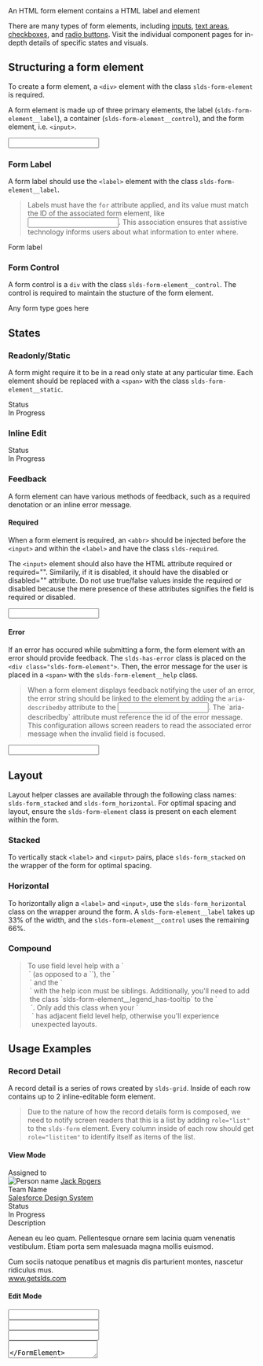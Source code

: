 
<div className="lead doc">
  An HTML form element contains a HTML label and element
</div>

There are many types of form elements, including [inputs](/components/input), [text areas](/components/textarea), [checkboxes](/components/checkbox), and [radio buttons](/components/radio-group). Visit the individual component pages for in-depth details of specific states and visuals.

## Structuring a form element

To create a form element, a `<div>` element with the class `slds-form-element` is required.

A form element is made up of three primary elements, the label (`slds-form-element__label`), a container (`slds-form-element__control`), and the form element, i.e. `<input>`.

<Example title="Form Element - Base">
  <CodeView>
    <FormElement labelContent="Form Label" inputId="form-element-01">
      <Input id="form-element-01" />
    </FormElement>
  </CodeView>
</Example>

### Form Label

A form label should use the `<label>` element with the class `slds-form-element__label`.

<Blockquote type="a11y" header="Accessibility requirement">
  Labels must have the <code className="doc">for</code> attribute applied, and its value must match the ID of the associated form element, like <code className="doc"><input id="unique-id-of-input"></code>. This association ensures that assistive technology informs users about what information to enter where.
</Blockquote>

<CodeBlock toggleCode={false}>
  <label className="slds-form-element__label" htmlFor="unique-id-of-input">Form label</label>
</CodeBlock>

### Form Control

A form control is a `div` with the class `slds-form-element__control`. The control is required to maintain the stucture of the form element.

<CodeBlock toggleCode={false}>
  <div className="slds-form-element__control">Any form type goes here</div>
</CodeBlock>

## States

### Readonly/Static

A form might require it to be in a read only state at any particular time. Each element should be replaced with a `<span>` with the class `slds-form-element__static`.

<Example title="Form Element - Readonly">
  <CodeView>
    <div className="slds-form-element">
      <span className="slds-form-element__label">Status</span>
      <div className="slds-form-element__control">
        <span className="slds-form-element__static">
          In Progress
        </span>
      </div>
    </div>
  </CodeView>
</Example>

### Inline Edit

<Example title="Form Element - Inline Edit">

  <CodeView>
    <div className="slds-form-element slds-form-element_edit slds-hint-parent">
      <span className="slds-form-element__label">Status</span>
      <div className="slds-form-element__control">
        <span className="slds-form-element__static">
          In Progress
        </span>
        <ButtonIcon
          iconClassName="slds-button__icon_hint"
          symbol="edit"
          assistiveText="Edit: Status"
          title="Edit: Status"
        />
      </div>
    </div>
  </CodeView>

</Example>

### Feedback

A form element can have various methods of feedback, such as a required denotation or an inline error message.

#### Required

When a form element is required, an `<abbr>` should be injected before the `<input>` and within the `<label>` and have the class `slds-required`.

The `<input>` element should also have the HTML attribute required or required="". Similarily, if it is disabled, it should have the disabled or disabled="" attribute. Do not use true/false values inside the required or disabled because the mere presence of these attributes signifies the field is required or disabled.

<Example title="Form Element - Required">

  <CodeView>
    <FormElement labelContent="Form Label" inputId="form-element-03" isRequired>
      <Input id="form-element-03" />
    </FormElement>
  </CodeView>

</Example>

#### Error

If an error has occured while submitting a form, the form element with an error should provide feedback. The `slds-has-error` class is placed on the `<div class="slds-form-element">`. Then, the error message for the user is placed in a `<span>` with the `slds-form-element__help` class.

<Blockquote type="a11y" header="Accessibility requirement">
  When a form element displays feedback notifying the user of an error, the error string should be linked to the element by adding the <code className="doc">aria-describedby</code> attribute to the <code className="doc"><input></code>. The `aria-describedby` attribute must reference the id of the error message. This configuration allows screen readers to read the associated error message when the invalid field is focused.
</Blockquote>

<Example title="Form Element - Error">

  <CodeView>
    <FormElement
      formElementClassName="slds-has-error"
      labelContent="Form Label"
      inputId="form-element-05"
      errorId="form-error-01"
      isRequired
      inlineMessage="This field is required"
    >
      <Input id="form-element-05" required aria-describedby="form-error-01" />
    </FormElement>
  </CodeView>

</Example>

## Layout

Layout helper classes are available through the following class names: `slds-form_stacked` and `slds-form_horizontal`. For optimal spacing and layout, ensure the `slds-form-element` class is present on each element within the form.

### Stacked

To vertically stack `<label>` and `<input>` pairs, place `slds-form_stacked` on the wrapper of the form for optimal spacing.

<Example title="Form Layout - Stacked">
  <CodeView>
    <Form className="slds-form_stacked"/>
  </CodeView>
</Example>

### Horizontal

To horizontally align a `<label>` and `<input>`, use the `slds-form_horizontal` class on the wrapper around the form. A `slds-form-element__label` takes up 33% of the width, and the `slds-form-element__control` uses the remaining 66%.

<Example title="Form Layout - Horizontal">
  <CodeView>
    <Form className="slds-form_horizontal"/>
  </CodeView>
</Example>

### Compound

<Blockquote type="note" header="Implementation Note">
  To use field level help with a `<legend>` (as opposed to a `<label>`), the `<legend>` and the `<div>` with the help icon must be siblings. Additionally, you'll need to add the class `slds-form-element__legend_has-tooltip` to the `<legend>`. Only add this class when your `<legend>` has adjacent field level help, otherwise you'll experience unexpected layouts.
</Blockquote>

<Example title="Form Layout - Compound">
  <CodeView>
    <CompoundForm/>
  </CodeView>
</Example>

## Usage Examples

### Record Detail

A record detail is a series of rows created by `slds-grid`. Inside of each row contains up to 2 inline-editable form element.

<Blockquote type="a11y" header="Accessibility Requirement">
  Due to the nature of how the record details form is composed, we need to notify screen readers that this is a list by adding <code className="doc">role="list"</code> to the <code className="doc">slds-form</code> element. Every column inside of each row should get <code className="doc">role="listitem"</code> to identify itself as items of the list.
</Blockquote>

#### View Mode

<Example title="Form Element - Record Detail - View Mode">

<CodeView>
  <div className="slds-form" role="list">
    <div className="slds-grid slds-gutters_small">
      <div className="slds-col slds-has-flexi-truncate" role="listitem">
        <div className="slds-form-element slds-form-element_edit slds-hint-parent">
          <span className="slds-form-element__label">Assigned to</span>
          <div className="slds-form-element__control">
            <span className="slds-form-element__static slds-border_bottom">
              <span className="slds-media slds-media_small">
                <span className="slds-media__figure">
                  <Avatar className="slds-avatar_x-small slds-avatar_circle">
                    <img
                    alt="Person name"
                    src="/assets/images/avatar1.jpg"
                    title="User avatar"
                    />
                  </Avatar>
                </span>
                <span className="slds-media__body">
                  <a href="javascript:void(0);">Jack Rogers</a>
                </span>
              </span>
            </span>
            <ButtonIcon
              iconClassName="slds-button__icon_hint"
              symbol="edit"
              assistiveText="Edit: Assigned to"
              title="Edit: Assigned to"
            />
        </div>
        </div>
      </div>
      <div className="slds-col slds-has-flexi-truncate" role="listitem">
        <div className="slds-form-element slds-form-element_edit slds-hint-parent">
          <span className="slds-form-element__label">Team Name</span>
          <div className="slds-form-element__control">
            <span className="slds-form-element__static slds-border_bottom">
              <a href="javascript:void(0);">Salesforce Design System</a>
            </span>
            <ButtonIcon
              iconClassName="slds-button__icon_hint"
              symbol="edit"
              assistiveText="Edit: Team Name"
              title="Edit: Team Name"
            />
          </div>
        </div>
      </div>
    </div>
    <div className="slds-grid slds-gutters_small">
      <div className="slds-col slds-has-flexi-truncate" role="listitem">
        <div className="slds-form-element slds-form-element_edit slds-hint-parent">
          <div className="slds-form-element__control">
            <span className="slds-form-element__static slds-border_bottom">
              <Checkbox
                className="slds-checkbox_stacked"
                label="Security Assessment Required?"
                disabled
              />
            </span>
            <ButtonIcon
              iconClassName="slds-button__icon_hint"
              symbol="edit"
              assistiveText="Edit: Security Assessment Required?"
              title="Edit: Security Assessment Required?"
            />
          </div>
        </div>
      </div>
      <div className="slds-col slds-has-flexi-truncate" role="listitem">
        <div className="slds-form-element slds-form-element_edit slds-hint-parent">
          <span className="slds-form-element__label">Status</span>
          <div className="slds-form-element__control">
            <span className="slds-form-element__static slds-border_bottom">
              In Progress
            </span>
            <ButtonIcon
              iconClassName="slds-button__icon_hint"
              symbol="edit"
              assistiveText="Edit: Status"
              title="Edit: Status"
            />
          </div>
        </div>
      </div>
    </div>
    <div className="slds-grid slds-gutters_small">
      <div className="slds-col slds-has-flexi-truncate" role="listitem">
        <div className="slds-form-element slds-form-element_edit slds-hint-parent">
          <span className="slds-form-element__label">Description</span>
          <div className="slds-form-element__control">
            <div className="slds-form-element__static slds-border_bottom slds-text-longform">
              <p>Aenean eu leo quam. Pellentesque ornare sem lacinia quam venenatis vestibulum. Etiam porta sem malesuada magna mollis euismod.</p>
              <p>
                Cum sociis natoque penatibus et magnis dis parturient montes, nascetur ridiculus mus.<br />
                <a href="javascript:void(0);">www.getslds.com</a>
              </p>
            </div>
            <ButtonIcon
              iconClassName="slds-button__icon_hint"
              symbol="edit"
              assistiveText="Edit: Description"
              title="Edit: Description"
            />
          </div>
        </div>
      </div>
    </div>
  </div>
</CodeView>

</Example>

#### Edit Mode

<Example title="Form Element - Record Detail - Edit Mode">

  <CodeView>
    <div className="slds-form" role="list">
      <div className="slds-grid slds-gutters_small">
        <div className="slds-col slds-has-flexi-truncate" role="listitem">
          <FormElement
            formElementClassName="slds-form-element_edit slds-hint-parent"
            labelContent="Assigned to"
            inputId="assigned-to"
          >
            <Input id="assigned-to" readOnly defaultValue="Jack Rogers" />
          </FormElement>
        </div>
        <div className="slds-col slds-has-flexi-truncate" role="listitem">
          <FormElement
            formElementClassName="slds-form-element_edit slds-hint-parent"
            labelContent="Team Name"
            inputId="team-name"
          >
            <Input id="team-name" defaultValue="Salesforce Design System" />
          </FormElement>
        </div>
      </div>
      <div className="slds-grid slds-gutters_small">
        <div className="slds-col slds-has-flexi-truncate" role="listitem">
          <div className="slds-form-element slds-form-element_edit slds-hint-parent">
            <div className="slds-form-element__control">
              <Checkbox
                className="slds-checkbox_stacked"
                label="Security Assessment Required?"
              />
            </div>
          </div>
        </div>
        <div className="slds-col slds-has-flexi-truncate" role="listitem">
          <FormElement
            formElementClassName="slds-form-element_edit slds-hint-parent"
            labelContent="Status"
            inputId="status"
          >
            <Input id="status" defaultValue="In Progress" />
          </FormElement>
        </div>
      </div>
      <div className="slds-grid slds-gutters_small">
        <div className="slds-col slds-has-flexi-truncate" role="listitem">
          <FormElement
            formElementClassName="slds-form-element_edit slds-hint-parent"
            labelContent="Description"
            inputId="description"
          >
            <Textarea className="slds-textarea" id="description" defaultValue="Aenean eu leo quam. Pellentesque ornare sem lacinia quam venenatis vestibulum. Etiam porta sem malesuada magna mollis euismod." />
          </FormElement>
        </div>
      </div>
    </div>
  </CodeView>

</Example>
